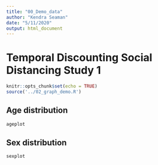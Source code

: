```yaml
---
title: "00_Demo_data"
author: "Kendra Seaman"
date: "5/11/2020"
output: html_document
---
```


# Temporal Discounting Social Distancing Study 1

```r
knitr::opts_chunk$set(echo = TRUE)
source('../02_graph_demo.R')
```

## Age distribution

```r
ageplot
```

## Sex distribution

```r
sexplot
```